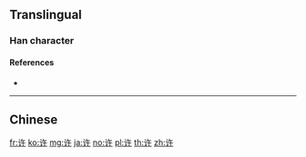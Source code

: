 {{character info/new}}
{{also|許}}
==Translingual==

===Han character===
{{Han char|rn=149|rad=讠|as=04|sn=6|four=|canj=IVOJ|ids=⿰讠午}}

====References====
* {{Han ref|kx=1188.181|hdz=63947.010|uh=8BB8}}

----

==Chinese==
{{zh-see|許}}

[[fr:许]]
[[ko:许]]
[[mg:许]]
[[ja:许]]
[[no:许]]
[[pl:许]]
[[th:许]]
[[zh:许]]